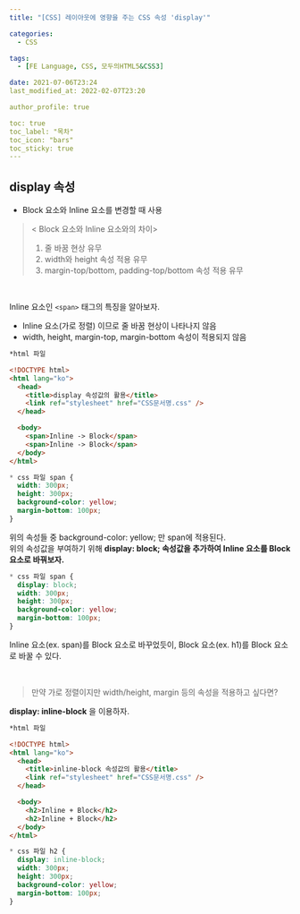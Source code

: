 ```yaml
---
title: "[CSS] 레이아웃에 영향을 주는 CSS 속성 'display'"

categories:
  - CSS

tags:
  - [FE Language, CSS, 모두의HTML5&CSS3]

date: 2021-07-06T23:24
last_modified_at: 2022-02-07T23:20

author_profile: true

toc: true
toc_label: "목차"
toc_icon: "bars"
toc_sticky: true
---
```


## display 속성

- Block 요소와 Inline 요소를 변경할 때 사용

> < Block 요소와 Inline 요소와의 차이>
>
> 1. 줄 바꿈 현상 유무
> 2. width와 height 속성 적용 유무
> 3. margin-top/bottom, padding-top/bottom 속성 적용 유무

<br />

Inline 요소인 `<span>` 태그의 특징을 알아보자.

- Inline 요소(가로 정렬) 이므로 줄 바꿈 현상이 나타나지 않음
- width, height, margin-top, margin-bottom 속성이 적용되지 않음

```html
*html 파일

<!DOCTYPE html>
<html lang="ko">
  <head>
    <title>display 속성값의 활용</title>
    <link ref="stylesheet" href="CSS문서명.css" />
  </head>

  <body>
    <span>Inline -> Block</span>
    <span>Inline -> Block</span>
  </body>
</html>
```

```css
* css 파일 span {
  width: 300px;
  height: 300px;
  background-color: yellow;
  margin-bottom: 100px;
}
```

위의 속성들 중 background-color: yellow; 만 span에 적용된다.  
위의 속성값을 부여하기 위해 **display: block; 속성값을 추가하여
Inline 요소를 Block 요소로 바꿔보자.**

```css
* css 파일 span {
  display: block;
  width: 300px;
  height: 300px;
  background-color: yellow;
  margin-bottom: 100px;
}
```

Inline 요소(ex. span)를 Block 요소로 바꾸었듯이,
Block 요소(ex. h1)를 Block 요소로 바꿀 수 있다.

<br />

> 만약 가로 정렬이지만 width/height, margin 등의 속성을 적용하고 싶다면?

**display: inline-block** 을 이용하자.

```html
*html 파일

<!DOCTYPE html>
<html lang="ko">
  <head>
    <title>inline-block 속성값의 활용</title>
    <link ref="stylesheet" href="CSS문서명.css" />
  </head>

  <body>
    <h2>Inline + Block</h2>
    <h2>Inline + Block</h2>
  </body>
</html>
```

```css
* css 파일 h2 {
  display: inline-block;
  width: 300px;
  height: 300px;
  background-color: yellow;
  margin-bottom: 100px;
}
```
